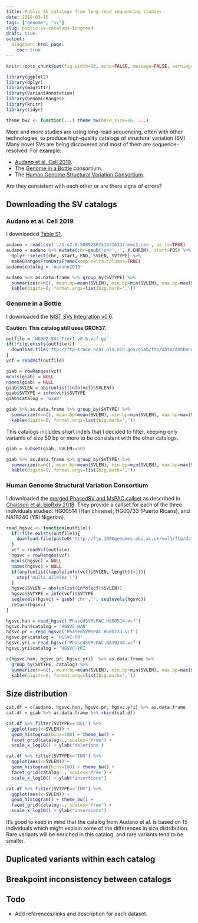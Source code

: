```yaml
---
title: Public SV catalogs from long-read sequencing studies
date: 2019-03-15
tags: ["genome", "sv"]
slug: public-sv-catalogs-longread
draft: true
output:
  blogdown::html_page:
    toc: true
---
```


```r
knitr::opts_chunk$set(fig.width=10, echo=FALSE, message=FALSE, warning=FALSE)
```

```r
library(ggplot2)
library(dplyr)
library(magrittr)
library(VariantAnnotation)
library(GenomicRanges)
library(knitr)
library(tidyr)

theme_bw2 <- function(...) theme_bw(base_size=16, ...)
```

More and more studies are using long-read sequencing, often with other technologies, to produce high-quality catalogs of structural variation (SV).
Many novel SVs are being discovered and most of them are sequence-resolved.
For example:

- [Audano et al. Cell 2019](https://doi.org/10.1016/j.cell.2018.12.019).
- The [Genome in a Bottle](https://www.nist.gov/programs-projects/genome-bottle) consortium.
- The [Human Genome Structural Variation Consortium](http://www.internationalgenome.org/data_collections/hgsv_sv_discovery/README_hgsvc_datareuse_statement/).

Are they consistent with each other or are there signs of errors?


## Downloading the SV catalogs

### Audano et al. Cell 2019

I downloaded [Table S1](https://ars.els-cdn.com/content/image/1-s2.0-S0092867418316337-mmc1.xlsx).

```r
audano = read.csv('./1-s2.0-S0092867418316337-mmc1.csv', as.is=TRUE)
audano = audano %>% mutate(chr=gsub('chr','', X.CHROM), start=POS) %>% 
  dplyr::select(chr, start, END, SVLEN, SVTYPE) %>%
  makeGRangesFromDataFrame(keep.extra.columns=TRUE)
audano$catalog = 'Audano2019'

audano %>% as.data.frame %>% group_by(SVTYPE) %>%
  summarize(n=n(), mean.bp=mean(SVLEN), min.bp=min(SVLEN), max.bp=max(SVLEN)) %>%
  kable(digits=0, format.args=list(big.mark=','))
```

### Genome in a Bottle

I downloaded the [NIST SVs Integration v0.6](ftp://ftp-trace.ncbi.nlm.nih.gov/giab/ftp/data/AshkenazimTrio/analysis/NIST_SVs_Integration_v0.6/).

**Caution: This catalog still uses GRCh37.**

```r
outfile = 'HG002_SVs_Tier1_v0.6.vcf.gz'
if(!file.exists(outfile)){
  download.file('ftp://ftp-trace.ncbi.nlm.nih.gov/giab/ftp/data/AshkenazimTrio/analysis/NIST_SVs_Integration_v0.6/HG002_SVs_Tier1_v0.6.vcf.gz', outfile)
}
vcf = readVcf(outfile)

giab = rowRanges(vcf)
mcols(giab) = NULL
names(giab) = NULL
giab$SVLEN = abs(unlist(info(vcf)$SVLEN))
giab$SVTYPE = info(vcf)$SVTYPE
giab$catalog = 'GiaB'

giab %>% as.data.frame %>% group_by(SVTYPE) %>%
  summarize(n=n(), mean.bp=mean(SVLEN), min.bp=min(SVLEN), max.bp=max(SVLEN)) %>%
  kable(digits=0, format.args=list(big.mark=','))
```

This catalogs includes short indels that I decided to filter, keeping only variants of size 50 bp or more to be consistent with the other catalogs.

```r
giab = subset(giab, SVLEN>=50)

giab %>% as.data.frame %>% group_by(SVTYPE) %>%
  summarize(n=n(), mean.bp=mean(SVLEN), min.bp=min(SVLEN), max.bp=max(SVLEN)) %>%
  kable(digits=0, format.args=list(big.mark=','))
```

### Human Genome Structural Variation Consortium

I downloaded the [merged PhasedSV and MsPAC callset](http://ftp.1000genomes.ebi.ac.uk/vol1/ftp/data_collections/hgsv_sv_discovery/working/20180627_PhasedSVMSPAC/) as described in [Chaisson et al. bioRxiv 2018](https://www.biorxiv.org/content/early/2018/06/13/193144).
They provide a callset for each of the three individuals studied: HG00514 (Han chinese), HG00733 (Puerto Ricans), and NA19240 (YRI Nigerian).

```r
read_hgsvc <- function(outfile){
  if(!file.exists(outfile)){
    download.file(paste0('http://ftp.1000genomes.ebi.ac.uk/vol1/ftp/data_collections/hgsv_sv_discovery/working/20180627_PhasedSVMSPAC/', outfile), outfile)
  }
  vcf = readVcf(outfile)
  hgsvc = rowRanges(vcf)
  mcols(hgsvc) = NULL
  names(hgsvc) = NULL
  if(any(unlist(lapply(info(vcf)$SVLEN, length))>1)){
    stop('multi alleles !')
  }
  hgsvc$SVLEN = abs(unlist(info(vcf)$SVLEN))
  hgsvc$SVTYPE = info(vcf)$SVTYPE
  seqlevels(hgsvc) = gsub('chr','', seqlevels(hgsvc))
  return(hgsvc)
}

hgsvc.han = read_hgsvc('PhasedSVMsPAC.HG00514.vcf')
hgsvc.han$catalog = 'HGSVC-HAN'
hgsvc.pr = read_hgsvc('PhasedSVMsPAC.HG00733.vcf')
hgsvc.pr$catalog = 'HGSVC-PR'
hgsvc.yri = read_hgsvc('PhasedSVMsPAC.NA19240.vcf')
hgsvc.yri$catalog = 'HGSVC-YRI'

c(hgsvc.han, hgsvc.pr, hgsvc.yri)  %>% as.data.frame %>%
  group_by(SVTYPE, catalog) %>%
  summarize(n=n(), mean.bp=mean(SVLEN), min.bp=min(SVLEN), max.bp=max(SVLEN)) %>%
  kable(digits=0, format.args=list(big.mark=','))
```

## Size distribution

```r
cat.df = c(audano, hgsvc.han, hgsvc.pr, hgsvc.yri) %>% as.data.frame
cat.df = giab %>% as.data.frame %>% rbind(cat.df)

cat.df %>% filter(SVTYPE=='DEL') %>% 
  ggplot(aes(x=SVLEN)) +
  geom_histogram(bins=100) + theme_bw() +
  facet_grid(catalog~., scales='free') +
  scale_x_log10() + ylab('deletions')

cat.df %>% filter(SVTYPE=='INS') %>% 
  ggplot(aes(x=SVLEN)) +
  geom_histogram(bins=100) + theme_bw() +
  facet_grid(catalog~., scales='free') +
  scale_x_log10() + ylab("insertions") 

cat.df %>% filter(SVTYPE=='INV') %>% 
  ggplot(aes(x=SVLEN)) +
  geom_histogram() + theme_bw() +
  facet_grid(catalog~., scales='free') +
  scale_x_log10() + ylab("inversions")
```

It's good to keep in mind that the catalog from Audano et al. is based on 15 individuals which might explain some of the differences in size distribution.
Rare variants will be enriched in this catalog, and rare variants tend to be smaller.

## Duplicated variants within each catalog

## Breakpoint inconsistency between catalogs

## Todo

- Add references/links and description for each dataset.
